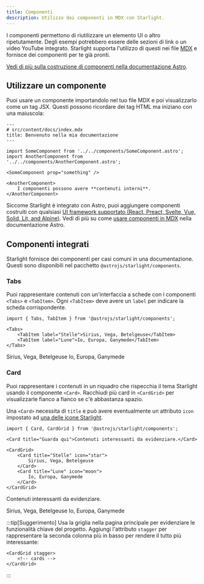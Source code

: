 ```yaml
---
title: Componenti
description: Utilizzo dei componenti in MDX con Starlight.
---
```


I componenti permettono di riutilizzare un elemento UI o altro ripetutamente.
Degli esempi potrebbero essere delle sezioni di link o un video YouTube integrato.
Starlight supporta l'utilizzo di questi nei file [MDX](https://mdxjs.com/) e fornisce dei componenti per te già pronti.

[Vedi di più sulla costruzione di componenti nella documentazione Astro](https://docs.astro.build/en/core-concepts/astro-components/).

## Utilizzare un componente

Puoi usare un componente importandolo nel tuo file MDX e poi visualizzarlo come un tag JSX.
Questi possono ricordare dei tag HTML ma iniziano con una maiuscola:

```mdx
---
# src/content/docs/index.mdx
title: Benvenuto nella mia documentazione
---

import SomeComponent from '../../components/SomeComponent.astro';
import AnotherComponent from '../../components/AnotherComponent.astro';

<SomeComponent prop="something" />

<AnotherComponent>
	I componenti possono avere **contenuti interni**.
</AnotherComponent>
```

Siccome Starlight è integrato con Astro, puoi aggiungere componenti costruiti con qualsiasi [UI framework supportato (React, Preact, Svelte, Vue, Solid, Lit, and Alpine)](https://docs.astro.build/en/core-concepts/framework-components/).
Vedi di più su come [usare componenti in MDX](https://docs.astro.build/en/guides/markdown-content/#using-components-in-mdx) nella documentazione Astro.

## Componenti integrati

Starlight fornisce dei componenti per casi comuni in una documentazione.
Questi sono disponibili nel pacchetto `@astrojs/starlight/components`.

### Tabs


Puoi rappresentare contenuti con un'interfaccia a schede con i componenti `<Tabs>` e `<TabItem>`.
Ogni `<TabItem>` deve avere un `label` per indicare la scheda corrispondente.

```mdx
import { Tabs, TabItem } from '@astrojs/starlight/components';

<Tabs>
	<TabItem label="Stelle">Sirius, Vega, Betelgeuse</TabItem>
	<TabItem label="Lune">Io, Europa, Ganymede</TabItem>
</Tabs>
```

<Tabs>
	<TabItem label="Stelle">Sirius, Vega, Betelgeuse</TabItem>
	<TabItem label="Lune">Io, Europa, Ganymede</TabItem>
</Tabs>

### Card


Puoi rappresentare i contenuti in un riquadro che rispecchia il tema Starlight usando il componente `<Card>`.
Racchiudi più card in `<CardGrid>` per visualizzarle fianco a fianco se c'è abbastanza spazio.

Una `<Card>` necessita di `title` e può avere eventualmente un attributo `icon` impostato ad [una delle icone Starlight](https://github.com/withastro/starlight/blob/main/packages/starlight/components/Icons.ts).

```mdx
import { Card, CardGrid } from '@astrojs/starlight/components';

<Card title="Guarda qui">Contenuti interessanti da evidenziare.</Card>

<CardGrid>
	<Card title="Stelle" icon="star">
		Sirius, Vega, Betelgeuse
	</Card>
	<Card title="Lune" icon="moon">
		Io, Europa, Ganymede
	</Card>
</CardGrid>
```

<Card title="Guarda qui">Contenuti interessanti da evidenziare.</Card>

<CardGrid>
	<Card title="Stelle" icon="star">
		Sirius, Vega, Betelgeuse
	</Card>
	<Card title="Lune" icon="moon">
		Io, Europa, Ganymede
	</Card>
</CardGrid>

:::tip[Suggerimento]
Usa la griglia nella pagina principale per evidenziare le funzionalità chiave del progetto.
Aggiungi l'attributo `stagger` per rappresentare la seconda colonna più in basso per rendere il tutto più interessante:

```astro
<CardGrid stagger>
	<!-- cards -->
</CardGrid>
```

:::
